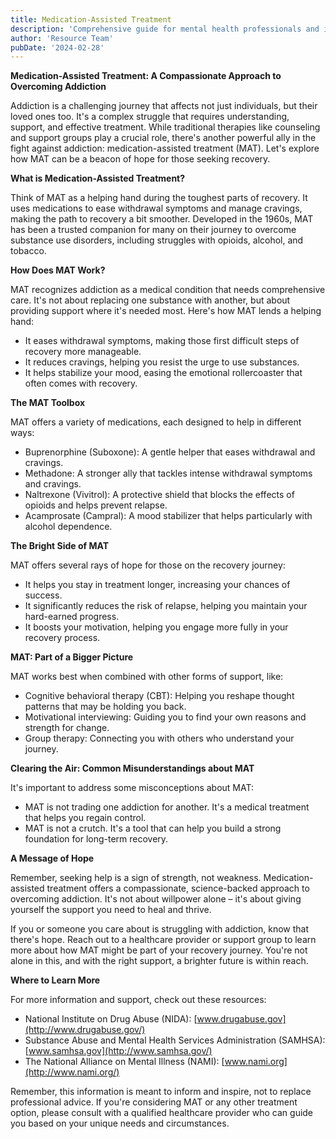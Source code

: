 ```yaml
---
title: Medication-Assisted Treatment
description: 'Comprehensive guide for mental health professionals and individuals in recovery'
author: 'Resource Team'
pubDate: '2024-02-28'
---
```


**Medication-Assisted Treatment: A Compassionate Approach to Overcoming Addiction**

Addiction is a challenging journey that affects not just individuals, but their loved ones too. It's a complex struggle that requires understanding, support, and effective treatment. While traditional therapies like counseling and support groups play a crucial role, there's another powerful ally in the fight against addiction: medication-assisted treatment (MAT). Let's explore how MAT can be a beacon of hope for those seeking recovery.

**What is Medication-Assisted Treatment?**

Think of MAT as a helping hand during the toughest parts of recovery. It uses medications to ease withdrawal symptoms and manage cravings, making the path to recovery a bit smoother. Developed in the 1960s, MAT has been a trusted companion for many on their journey to overcome substance use disorders, including struggles with opioids, alcohol, and tobacco.

**How Does MAT Work?**

MAT recognizes addiction as a medical condition that needs comprehensive care. It's not about replacing one substance with another, but about providing support where it's needed most. Here's how MAT lends a helping hand:

- It eases withdrawal symptoms, making those first difficult steps of recovery more manageable.
- It reduces cravings, helping you resist the urge to use substances.
- It helps stabilize your mood, easing the emotional rollercoaster that often comes with recovery.

**The MAT Toolbox**

MAT offers a variety of medications, each designed to help in different ways:

- Buprenorphine (Suboxone): A gentle helper that eases withdrawal and cravings.
- Methadone: A stronger ally that tackles intense withdrawal symptoms and cravings.
- Naltrexone (Vivitrol): A protective shield that blocks the effects of opioids and helps prevent relapse.
- Acamprosate (Campral): A mood stabilizer that helps particularly with alcohol dependence.

**The Bright Side of MAT**

MAT offers several rays of hope for those on the recovery journey:

- It helps you stay in treatment longer, increasing your chances of success.
- It significantly reduces the risk of relapse, helping you maintain your hard-earned progress.
- It boosts your motivation, helping you engage more fully in your recovery process.

**MAT: Part of a Bigger Picture**

MAT works best when combined with other forms of support, like:

- Cognitive behavioral therapy (CBT): Helping you reshape thought patterns that may be holding you back.
- Motivational interviewing: Guiding you to find your own reasons and strength for change.
- Group therapy: Connecting you with others who understand your journey.

**Clearing the Air: Common Misunderstandings about MAT**

It's important to address some misconceptions about MAT:

- MAT is not trading one addiction for another. It's a medical treatment that helps you regain control.
- MAT is not a crutch. It's a tool that can help you build a strong foundation for long-term recovery.

**A Message of Hope**

Remember, seeking help is a sign of strength, not weakness. Medication-assisted treatment offers a compassionate, science-backed approach to overcoming addiction. It's not about willpower alone – it's about giving yourself the support you need to heal and thrive.

If you or someone you care about is struggling with addiction, know that there's hope. Reach out to a healthcare provider or support group to learn more about how MAT might be part of your recovery journey. You're not alone in this, and with the right support, a brighter future is within reach.

**Where to Learn More**

For more information and support, check out these resources:

- National Institute on Drug Abuse (NIDA): [www.drugabuse.gov](http://www.drugabuse.gov/)
- Substance Abuse and Mental Health Services Administration (SAMHSA): [www.samhsa.gov](http://www.samhsa.gov/)
- The National Alliance on Mental Illness (NAMI): [www.nami.org](http://www.nami.org/)

Remember, this information is meant to inform and inspire, not to replace professional advice. If you're considering MAT or any other treatment option, please consult with a qualified healthcare provider who can guide you based on your unique needs and circumstances.
